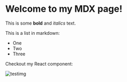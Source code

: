 # Welcome to my MDX page!

This is some **bold** and _italics_ text.

This is a list in markdown:

- One
- Two
- Three

Checkout my React component:

![testimg](/images/test.png)
